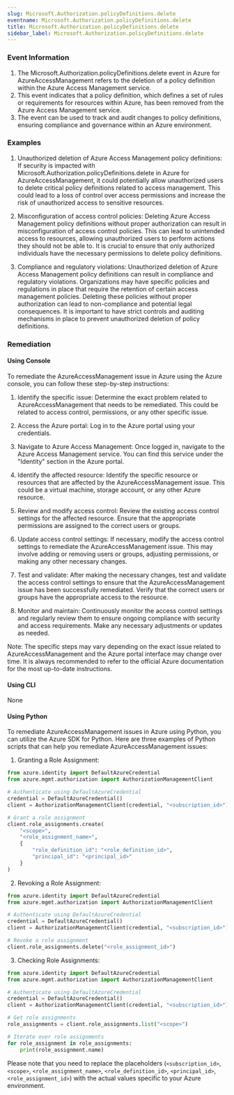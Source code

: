 ```yaml
--- 
slug: Microsoft.Authorization.policyDefinitions.delete
eventname: Microsoft.Authorization.policyDefinitions.delete
title: Microsoft.Authorization.policyDefinitions.delete
sidebar_label: Microsoft.Authorization.policyDefinitions.delete
---
```

                       
### Event Information

1. The Microsoft.Authorization.policyDefinitions.delete event in Azure for AzureAccessManagement refers to the deletion of a policy definition within the Azure Access Management service.
2. This event indicates that a policy definition, which defines a set of rules or requirements for resources within Azure, has been removed from the Azure Access Management service.
3. The event can be used to track and audit changes to policy definitions, ensuring compliance and governance within an Azure environment.


### Examples

1. Unauthorized deletion of Azure Access Management policy definitions: If security is impacted with Microsoft.Authorization.policyDefinitions.delete in Azure for AzureAccessManagement, it could potentially allow unauthorized users to delete critical policy definitions related to access management. This could lead to a loss of control over access permissions and increase the risk of unauthorized access to sensitive resources.

2. Misconfiguration of access control policies: Deleting Azure Access Management policy definitions without proper authorization can result in misconfiguration of access control policies. This can lead to unintended access to resources, allowing unauthorized users to perform actions they should not be able to. It is crucial to ensure that only authorized individuals have the necessary permissions to delete policy definitions.

3. Compliance and regulatory violations: Unauthorized deletion of Azure Access Management policy definitions can result in compliance and regulatory violations. Organizations may have specific policies and regulations in place that require the retention of certain access management policies. Deleting these policies without proper authorization can lead to non-compliance and potential legal consequences. It is important to have strict controls and auditing mechanisms in place to prevent unauthorized deletion of policy definitions.

### Remediation

#### Using Console

To remediate the AzureAccessManagement issue in Azure using the Azure console, you can follow these step-by-step instructions:

1. Identify the specific issue: Determine the exact problem related to AzureAccessManagement that needs to be remediated. This could be related to access control, permissions, or any other specific issue.

2. Access the Azure portal: Log in to the Azure portal using your credentials.

3. Navigate to Azure Access Management: Once logged in, navigate to the Azure Access Management service. You can find this service under the "Identity" section in the Azure portal.

4. Identify the affected resource: Identify the specific resource or resources that are affected by the AzureAccessManagement issue. This could be a virtual machine, storage account, or any other Azure resource.

5. Review and modify access control: Review the existing access control settings for the affected resource. Ensure that the appropriate permissions are assigned to the correct users or groups.

6. Update access control settings: If necessary, modify the access control settings to remediate the AzureAccessManagement issue. This may involve adding or removing users or groups, adjusting permissions, or making any other necessary changes.

7. Test and validate: After making the necessary changes, test and validate the access control settings to ensure that the AzureAccessManagement issue has been successfully remediated. Verify that the correct users or groups have the appropriate access to the resource.

8. Monitor and maintain: Continuously monitor the access control settings and regularly review them to ensure ongoing compliance with security and access requirements. Make any necessary adjustments or updates as needed.

Note: The specific steps may vary depending on the exact issue related to AzureAccessManagement and the Azure portal interface may change over time. It is always recommended to refer to the official Azure documentation for the most up-to-date instructions.

#### Using CLI

None

#### Using Python

To remediate AzureAccessManagement issues in Azure using Python, you can utilize the Azure SDK for Python. Here are three examples of Python scripts that can help you remediate AzureAccessManagement issues:

1. Granting a Role Assignment:
```python
from azure.identity import DefaultAzureCredential
from azure.mgmt.authorization import AuthorizationManagementClient

# Authenticate using DefaultAzureCredential
credential = DefaultAzureCredential()
client = AuthorizationManagementClient(credential, "<subscription_id>")

# Grant a role assignment
client.role_assignments.create(
    "<scope>",
    "<role_assignment_name>",
    {
        "role_definition_id": "<role_definition_id>",
        "principal_id": "<principal_id>"
    }
)
```

2. Revoking a Role Assignment:
```python
from azure.identity import DefaultAzureCredential
from azure.mgmt.authorization import AuthorizationManagementClient

# Authenticate using DefaultAzureCredential
credential = DefaultAzureCredential()
client = AuthorizationManagementClient(credential, "<subscription_id>")

# Revoke a role assignment
client.role_assignments.delete("<role_assignment_id>")
```

3. Checking Role Assignments:
```python
from azure.identity import DefaultAzureCredential
from azure.mgmt.authorization import AuthorizationManagementClient

# Authenticate using DefaultAzureCredential
credential = DefaultAzureCredential()
client = AuthorizationManagementClient(credential, "<subscription_id>")

# Get role assignments
role_assignments = client.role_assignments.list("<scope>")

# Iterate over role assignments
for role_assignment in role_assignments:
    print(role_assignment.name)
```

Please note that you need to replace the placeholders (`<subscription_id>`, `<scope>`, `<role_assignment_name>`, `<role_definition_id>`, `<principal_id>`, `<role_assignment_id>`) with the actual values specific to your Azure environment.


 
